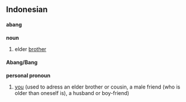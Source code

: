 ==Indonesian==
====abang====
'''noun'''
# elder [[brother]]

====Abang/Bang====
'''personal pronoun'''
# [[you]] (used to adress an elder brother or cousin, a male friend (who is older than oneself is), a husband or boy-friend)